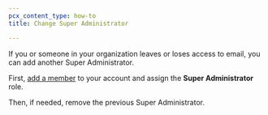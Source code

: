 ```yaml
---
pcx_content_type: how-to
title: Change Super Administrator

---
```


If you or someone in your organization leaves or loses access to email, you can add another Super Administrator.

First, [add a member](/fundamentals/manage-members/manage/) to your account and assign the **Super Administrator** role.

Then, if needed, remove the previous Super Administrator.
